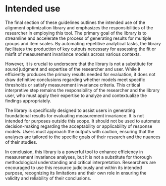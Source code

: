 # Intended use

The final section of these guidelines outlines the intended use of the alignment optimization library and emphasizes the responsibilities of the researcher in employing this tool. The primary goal of the library is to streamline and accelerate the process of generating results for multiple groups and item scales. By automating repetitive analytical tasks, the library facilitates the production of key outputs necessary for assessing the fit or misfit of measurement invariance models across various contexts.

However, it is crucial to underscore that the library is not a substitute for sound judgment and expertise of the researcher and user. While it efficiently produces the primary results needed for evaluation, it does not draw definitive conclusions regarding whether models meet specific thresholds or satisfy measurement invariance criteria. This critical interpretive step remains the responsibility of the researcher and the library user, who must apply their expertise to analyze and contextualize the findings appropriately.

The library is specifically designed to assist users in generating foundational results for evaluating measurement invariance. It is not intended for purposes outside this scope. It should not be used to automate decision-making regarding the acceptability or applicability of response models. Users must approach the outputs with caution, ensuring that the analyses are tailored to the specific goals of their research and the nuances of their studies.

In conclusion, this library is a powerful tool to enhance efficiency in measurement invariance analyses, but it is not a substitute for thorough methodological understanding and critical interpretation. Researchers are encouraged to use this resource judiciously and within its intended purpose, recognizing its limitations and their own role in ensuring the validity and reliability of their conclusions.
